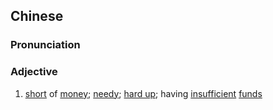 {{also|支绌}}
==Chinese==
{{zh-forms|s=支绌}}

===Pronunciation===
{{zh-pron
|m=zhīchù
|c=zi1 zyut3
|mn=xm:chi-thut
|cat=a
}}

===Adjective===
{{zh-adj}}

# [[short]] of [[money]]; [[needy]]; [[hard up]]; having [[insufficient]] [[funds]]